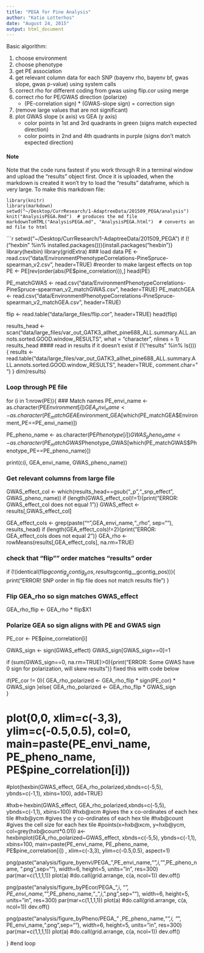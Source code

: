 ```yaml
---
title: "PEGA for Pine Analysis"
author: "Katie Lotterhos"
date: "August 24, 2015"
output: html_document
---
```


Basic algorithm:

1. choose environment
2. choose phenotype
3. get PE association
4. get relevant column data for each SNP (bayenv rho, bayenv bf, gwas slope, gwas p-value) using system calls
5. correct rho for different coding from gwas using flip.cor using merge
6. correct rho for PE/GWAS direction (polarize)
    + (PE-correlation sign) * (GWAS-slope sign) = correction sign
7. (remove large values that are not significant)
8. plot GWAS slope (x axis) vs GEA (y axis)
    + color points in 1st and 3rd quadrants in green (signs match expected direction)
    + color points in 2nd and 4th quadrants in purple (signs don't match expected direction)
    
#### Note
Note that the code runs fastest if you work through R in a terminal window and upload the "results" object first.  Once it is uploaded, when the markdown is created it won't try to load the "results" dataframe, which is very large.  To make this markdown file:
```
library(knitr)
library(markdown)
setwd("~/Desktop/CurrResearch/1-AdaptreeData/201509_PEGA/analysis")
knit("AnalysisPEGA.Rmd")  # produces the md file
markdownToHTML("AnalysisPEGA.md", "AnalysisPEGA.html")  # converts an md file to html
```
    
```r
setwd("~/Desktop/CurrResearch/1-AdaptreeData/201509_PEGA")
  if (!("hexbin" %in% installed.packages())){install.packages("hexbin")}
  library(hexbin)
library(gridExtra)
### load data
PE <- read.csv("data/EnvironmentPhenotypeCorrelations-PineSpruce-spearman_v2.csv", header=TRUE)
#reorder to make largest effects on top
PE <- PE[rev(order(abs(PE$pine_correlation))),]
head(PE)

PE_matchGWAS <- read.csv("data/EnvironmentPhenotypeCorrelations-PineSpruce-spearman_v2_matchGWAS.csv", header=TRUE)
PE_matchGEA <- read.csv("data/EnvironmentPhenotypeCorrelations-PineSpruce-spearman_v2_matchGEA.csv", header=TRUE)

flip <- read.table("data/large_files/flip.cor", header=TRUE)
head(flip)

results_head <- scan("data/large_files/var_out_GATK3_allhet_pine688_ALL.summary.ALL.annots.sorted.GOOD.window_RESULTS", what = "character", nlines = 1)
results_head
#### read in results if it doesn't exist
if (!("results" %in% ls())){
results <- read.table("data/large_files/var_out_GATK3_allhet_pine688_ALL.summary.ALL.annots.sorted.GOOD.window_RESULTS", header=TRUE, comment.char=" ")
  }
dim(results)

### Loop through PE file

for (i in 1:nrow(PE)){
### Match names
  PE_envi_name <- as.character(PE$Environment[i])
  GEA_envi_name <- as.character(PE_matchGEA$Environment_GEA[which(PE_matchGEA$Environment_PE==PE_envi_name)])
  
  PE_pheno_name <- as.character(PE$Phenotype[i])
  GWAS_pheno_name <- as.character(PE_matchGWAS$Phenotype_GWAS[which(PE_matchGWAS$Phenotype_PE==PE_pheno_name)])
  
  print(c(i, GEA_envi_name, GWAS_pheno_name))

### Get relevant columns from large file
  
  GWAS_effect_col <- which(results_head==gsub("_p","_snp_effect", GWAS_pheno_name))
  if (length(GWAS_effect_col)!=1){print("ERROR: GWAS_effect_col does not equal 1")}
  GWAS_effect <- results[,GWAS_effect_col]

  GEA_effect_cols <- grep(paste("^",GEA_envi_name,"_rho", sep=""), results_head)
  if (length(GEA_effect_cols)!=2){print("ERROR: GEA_effect_cols does not equal 2")}
  GEA_rho <- rowMeans(results[,GEA_effect_cols], na.rm=TRUE)

### check that "flip"" order matches "results" order
if (!(identical(flip$gcontig__gcontig_pos, results$gcontig__gcontig_pos))){
  print("ERROR!  SNP order in flip file does not match results file")
}

### Flip GEA_rho so sign matches GWAS_effect
  GEA_rho_flip <- GEA_rho * flip$X1

### Polarize GEA so sign aligns with PE and GWAS sign
  PE_cor <- PE$pine_correlation[i]

  GWAS_sign <- sign(GWAS_effect)
  GWAS_sign[GWAS_sign==0]=1

  if (sum(GWAS_sign==0, na.rm=TRUE)>0){print("ERROR: Some GWAS have 0 sign for polarization, will skew results")} fixed this with code below

  if(PE_cor != 0){
  GEA_rho_polarized <- GEA_rho_flip * sign(PE_cor) * GWAS_sign
  }else{
  GEA_rho_polarized <- GEA_rho_flip * GWAS_sign  
  }

#  plot(0,0, xlim=c(-3,3), ylim=c(-0.5,0.5), col=0, main=paste(PE_envi_name, PE_pheno_name, PE$pine_correlation[i]))
  #plot(hexbin(GWAS_effect, GEA_rho_polarized,xbnds=c(-5,5), ybnds=c(-1,1), xbins=100), add=TRUE)
       
#hxb<-hexbin(GWAS_effect, GEA_rho_polarized,xbnds=c(-5,5), ybnds=c(-1,1), xbins=100)
#hxb@xcm    #gives the x co-ordinates of each hex tile
#hxb@ycm    #gives the y co-ordinates of each hex tile
#hxb@count  #gives the cell size for each hex tile
#points(x=hxb@xcm, y=hxb@ycm, col=grey(hxb@count*0.01))
  a<- hexbinplot(GEA_rho_polarized~GWAS_effect, xbnds=c(-5,5), ybnds=c(-1,1), xbins=100, main=paste(PE_envi_name, PE_pheno_name, PE$pine_correlation[i]) , xlim=c(-3,3), ylim=c(-0.5,0.5), aspect=1)

  png(paste("analysis/figure_byenvi/PEGA_",PE_envi_name,"_",i,"_",PE_pheno_name, ".png",sep=""), width=6, height=5, units="in", res=300)
  par(mar=c(1,1,1,1))
  plot(a)
  #do.call(grid.arrange, c(a, ncol=1))
  dev.off()

  png(paste("analysis/figure_byPEcor/PEGA_",i, "_", PE_envi_name,"_",PE_pheno_name,"_",i, ".png",sep=""), width=6, height=5, units="in", res=300)
  par(mar=c(1,1,1,1))
  plot(a)
  #do.call(grid.arrange, c(a, ncol=1))
  dev.off()


  png(paste("analysis/figure_byPheno/PEGA_" ,PE_pheno_name,"_",i, "_", PE_envi_name,".png",sep=""), width=6, height=5, units="in", res=300)
  par(mar=c(1,1,1,1))
  plot(a)
  #do.call(grid.arrange, c(a, ncol=1))
  dev.off()

} #end loop